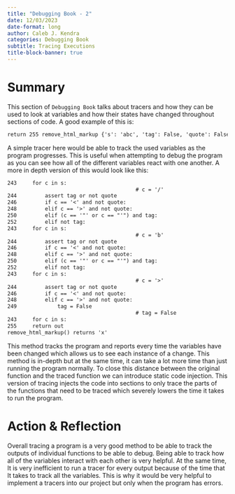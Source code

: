 ```yaml
---
title: "Debugging Book - 2"
date: 12/03/2023
date-format: long 
author: Caleb J. Kendra
categories: Debugging Book
subtitle: Tracing Executions
title-block-banner: true
---
```


# Summary

This section of `Debugging Book` talks about tracers and how they can be used to look at variables and how their states have changed throughout sections of code. A good example of this is:

```txt
return 255 remove_html_markup {'s': 'abc', 'tag': False, 'quote': False, 'out': 'abc', 'c': 'c'}
```

A simple tracer here would be able to track the used variables as the program progresses. This is useful when attempting to debug the program as you can see how all of the different variables react with one another. A more in depth version of this would look like this:

```txt
243     for c in s:
                                         # c = '/'
244         assert tag or not quote
246         if c == '<' and not quote:
248         elif c == '>' and not quote:
250         elif (c == '"' or c == "'") and tag:
252         elif not tag:
243     for c in s:
                                         # c = 'b'
244         assert tag or not quote
246         if c == '<' and not quote:
248         elif c == '>' and not quote:
250         elif (c == '"' or c == "'") and tag:
252         elif not tag:
243     for c in s:
                                         # c = '>'
244         assert tag or not quote
246         if c == '<' and not quote:
248         elif c == '>' and not quote:
249             tag = False
                                         # tag = False
243     for c in s:
255     return out
remove_html_markup() returns 'x'
```

This method tracks the program and reports every time the variables have been changed which allows us to see each instance of a change. This method is in-depth but at the same time, it can take a lot more time than just running the program normally. To close this distance between the original function and the traced function we can introduce static code injection. This version of tracing injects the code into sections to only trace the parts of the functions that need to be traced which severely lowers the time it takes to run the program. 

# Action & Reflection

Overall tracing a program is a very good method to be able to track the outputs of individual functions to be able to debug. Being able to track how all of the variables interact with each other is very helpful. At the same time, It is very inefficient to run a tracer for every output because of the time that It takes to track all the variables. This is why it would be very helpful to implement a tracers into our project but only when the program has errors.
